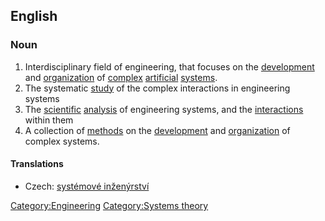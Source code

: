 ==English==
{{wikipedia}}
===Noun===
{{en-noun|sg=[[systems]] [[engineering]]}}

# Interdisciplinary field of engineering, that focuses on the [[development]] and [[organization]] of [[complex]] [[artificial]] [[system]]s. 
# The systematic [[study]] of the complex interactions in engineering systems 
# The [[scientific]] [[analysis]] of engineering systems, and the [[interaction]]s within them
# A collection of [[method]]s on the [[development]] and [[organization]] of complex systems.

====Translations====
{{trans-top|interdisciplinary field of engineering}}
* Czech: [[systémové inženýrství]] {{n}}
{{trans-mid}}
{{trans-bottom}}

[[Category:Engineering]]
[[Category:Systems theory]]
